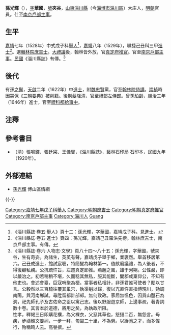 {{明清人物信息框
| 姓名 = 孫光輝
| 原名 =
| 圖片名稱= 
| 圖片大小 = 180px
| 圖片說明 = 
| 最高職務 = 大明南京戶部主事
| 國家 = 
| 爵位 =
| 籍貫 = [[山東承宣佈政使司|山東]][[濟南府|濟南府]][[淄川縣|淄川縣]]
| 族裔 = 漢族
| 字號 = 字華國，號夾谷
| 諡號 = 
| 出生日期 = [[弘治|弘治]]十四年（1501年）
| 出生地點 = [[山東承宣佈政使司|山東]][[淄川縣|淄川縣]]
| 逝世日期 = [[嘉靖|嘉靖]]四十四年（1565年）
| 逝世地點 = [[山東承宣佈政使司|山東]][[淄川縣|淄川縣]]
| 墓葬 = 
| 配偶 =
| 親屬 = （孫）[[孫之獬|孫之獬]]<br>（曾孫）[[孫珀齡|孫珀齡]]
| 出身 = 
* 嘉靖七年戊子科舉人
* 嘉靖八年己丑科同進士出身
| 經歷 = 
| 著作 =
}}

'''孫光輝'''（{{bd|1501年||1565年|catIdx=Sun孫}}），[[表字|字]]'''華國'''，[[號|號]]'''夾谷'''，[[山東|山東]][[淄川縣|淄川縣]]（今[[淄博市|淄博市]][[淄川區|淄川區]]）大庄人，[[明朝|明朝]]官員。仕至[[南京|南京]][[戶部|戶部]][[主事|主事]]。

==生平==
[[嘉靖|嘉靖]]七年（1528年）中式戊子科[[舉人|舉人]]<ref>《淄川縣誌·卷五·舉人》頁十二：孫光輝，字華國，嘉靖戊子科。見進士。</ref>，[[嘉靖|嘉靖]]八年（1529年），聯捷己丑科三甲[[進士|進士]]<ref>《淄川縣誌·卷五·進士》頁四：孫光輝，嘉靖己丑羅洪先榜。翰林庶吉士，南京戶部主事。有傳。</ref>。選[[翰林院庶吉士|翰林院庶吉士]]。[[大禮議|大禮議]]後，翰林皆外放，官[[真定府|真定府]][[推官|推官]]。官至[[南京|南京]][[戶部|戶部]][[主事|主事]]。[[中華民國|民國]]《淄川縣誌》有傳。<ref>《淄川縣誌·卷六·人物志·文學》頁八十四～八十五：孫光輝，字華國，號夾谷，生有奇姿。為諸生，英英有聲，嘉靖戊子舉于鄉，業褏然。舉首移居第六。己丑成進士，館試宸聰，特簡擢為翰林第一。值獻廟議禮，為人後者，不得復顧私親。公抗疏忤旨，左遷真定節推。燕趙之風，雄于河朔。公性嚴，即以嚴治之。初若稍稍不堪，久而稔其無私，服其能斷，闔郡咸稟仰公，不知有他吏也。會述會臺，巨寇哨聚為梗。當事者私相計，非孫君誰可使者？勵以甘言。公毅然以三百騎往覆其巢穴，執渠魁以歸，復以亢直忤直指傅現川，劾調南陽，與河南鄉試。尋陞留都計部郎。無何致政。家居無慍色，因買山鑿石為洞，祀先師孔子及古佐命之臣以寓己志。後以野服遊京師，上邊事疏，著青詞數十卷。其言本於道德，將用之矣，為執政所阻。<br>性孝，釋褐三日即購花襥，為父裸衣，父惡其華也，怒撻二百，無怨言。母疾，步禱顏文姜祠，一步一拜，匍匐二十里，不為勞。以跅弛之才，而多偉行，殆稱畸人云。高譽撰。</ref>

==後代==
有孫[[孫之獬|之獬]]，[[天啟|天啟]]二年（1622年）中[[進士|進士]]，附[[魏忠賢|魏忠賢]]黨，官至[[翰林院侍講|翰林院侍講]]。[[崇禎|崇禎]]時因哭保《[[三朝要典|三朝要典]]》被削籍。後[[剃髮|剃髮]]降[[清|清]]，官至[[禮部左侍郎|禮部左侍郎]]。曾孫[[孫珀齡|珀齡]]，[[順治|順治]]三年（1646年）進士，官至[[禮科|禮科]][[都給事中|都給事中]]。

==注釋==
{{reflist}}

==參考書目==
* （清）張鳴鐸、張廷寀、王佳賓，《淄川縣誌》，藝林石印局 石印本，民國九年（1920年）。

==外部連結==
*[https://web.archive.org/web/20121231021941/http://www.bsqq.gov.cn/html/2010/02/11/20100211145239.html 孫光輝] 博山區情網

{{-}}
{{嘉靖八年己丑科殿試金榜}}
{{DEFAULTSORT:Sun孫}}
[[Category:嘉靖七年戊子科舉人|Category:嘉靖七年戊子科舉人]]
[[Category:明朝庶吉士|Category:明朝庶吉士]]
[[Category:明朝真定府推官|Category:明朝真定府推官]]
[[Category:南京戶部主事|Category:南京戶部主事]]
[[Category:淄川人|Category:淄川人]]
[[Category:孫姓|Guang]]